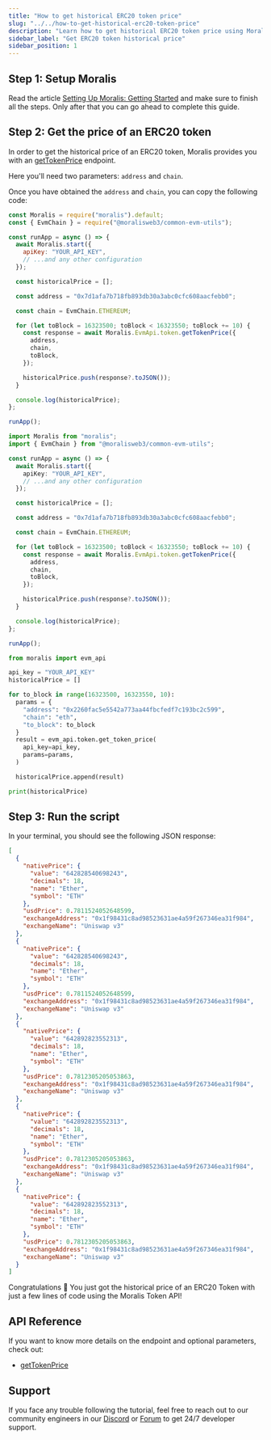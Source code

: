 ```yaml
---
title: "How to get historical ERC20 token price"
slug: "../../how-to-get-historical-erc20-token-price"
description: "Learn how to get historical ERC20 token price using Moralis Token API."
sidebar_label: "Get ERC20 token historical price"
sidebar_position: 1
---
```





## Step 1: Setup Moralis

Read the article [Setting Up Moralis: Getting Started](/web3-data-api/evm/get-your-api-key) and make sure to finish all the steps. Only after that you can go ahead to complete this guide.

## Step 2: Get the price of an ERC20 token

In order to get the historical price of an ERC20 token, Moralis provides you with an [getTokenPrice](/web3-data-api/evm/reference/get-token-price) endpoint.

Here you'll need two parameters: `address` and `chain`.

Once you have obtained the `address` and `chain`, you can copy the following code:


<Tabs groupId="programming-language">
  <TabItem value="javascript" label="index.js (JavaScript)" default>

```javascript index.js
const Moralis = require("moralis").default;
const { EvmChain } = require("@moralisweb3/common-evm-utils");

const runApp = async () => {
  await Moralis.start({
    apiKey: "YOUR_API_KEY",
    // ...and any other configuration
  });

  const historicalPrice = [];

  const address = "0x7d1afa7b718fb893db30a3abc0cfc608aacfebb0";

  const chain = EvmChain.ETHEREUM;

  for (let toBlock = 16323500; toBlock < 16323550; toBlock += 10) {
    const response = await Moralis.EvmApi.token.getTokenPrice({
      address,
      chain,
      toBlock,
    });

    historicalPrice.push(response?.toJSON());
  }

  console.log(historicalPrice);
};

runApp();
```

</TabItem>
<TabItem value="typescript" label="index.ts (TypeScript)">

```typescript index.ts
import Moralis from "moralis";
import { EvmChain } from "@moralisweb3/common-evm-utils";

const runApp = async () => {
  await Moralis.start({
    apiKey: "YOUR_API_KEY",
    // ...and any other configuration
  });

  const historicalPrice = [];

  const address = "0x7d1afa7b718fb893db30a3abc0cfc608aacfebb0";

  const chain = EvmChain.ETHEREUM;

  for (let toBlock = 16323500; toBlock < 16323550; toBlock += 10) {
    const response = await Moralis.EvmApi.token.getTokenPrice({
      address,
      chain,
      toBlock,
    });

    historicalPrice.push(response?.toJSON());
  }

  console.log(historicalPrice);
};

runApp();
```

</TabItem>
<TabItem value="python" label="index.py (Python)">

```python index.py
from moralis import evm_api

api_key = "YOUR_API_KEY"
historicalPrice = []

for to_block in range(16323500, 16323550, 10):
  params = {
    "address": "0x2260fac5e5542a773aa44fbcfedf7c193bc2c599",
    "chain": "eth",
    "to_block": to_block
  }
  result = evm_api.token.get_token_price(
    api_key=api_key,
    params=params,
  )

  historicalPrice.append(result)

print(historicalPrice)
```

</TabItem>
</Tabs>

## Step 3: Run the script


<RunTheScript />

In your terminal, you should see the following JSON response:

```json
[
  {
    "nativePrice": {
      "value": "642828540698243",
      "decimals": 18,
      "name": "Ether",
      "symbol": "ETH"
    },
    "usdPrice": 0.7811524052648599,
    "exchangeAddress": "0x1f98431c8ad98523631ae4a59f267346ea31f984",
    "exchangeName": "Uniswap v3"
  },
  {
    "nativePrice": {
      "value": "642828540698243",
      "decimals": 18,
      "name": "Ether",
      "symbol": "ETH"
    },
    "usdPrice": 0.7811524052648599,
    "exchangeAddress": "0x1f98431c8ad98523631ae4a59f267346ea31f984",
    "exchangeName": "Uniswap v3"
  },
  {
    "nativePrice": {
      "value": "642892823552313",
      "decimals": 18,
      "name": "Ether",
      "symbol": "ETH"
    },
    "usdPrice": 0.7812305205053863,
    "exchangeAddress": "0x1f98431c8ad98523631ae4a59f267346ea31f984",
    "exchangeName": "Uniswap v3"
  },
  {
    "nativePrice": {
      "value": "642892823552313",
      "decimals": 18,
      "name": "Ether",
      "symbol": "ETH"
    },
    "usdPrice": 0.7812305205053863,
    "exchangeAddress": "0x1f98431c8ad98523631ae4a59f267346ea31f984",
    "exchangeName": "Uniswap v3"
  },
  {
    "nativePrice": {
      "value": "642892823552313",
      "decimals": 18,
      "name": "Ether",
      "symbol": "ETH"
    },
    "usdPrice": 0.7812305205053863,
    "exchangeAddress": "0x1f98431c8ad98523631ae4a59f267346ea31f984",
    "exchangeName": "Uniswap v3"
  }
]
```

Congratulations 🥳 You just got the historical price of an ERC20 Token with just a few lines of code using the Moralis Token API!

## API Reference

If you want to know more details on the endpoint and optional parameters, check out:


  - <a href="/web3-data-api/evm/reference/get-token-price">getTokenPrice</a>


## Support

If you face any trouble following the tutorial, feel free to reach out to our community engineers in our [Discord](https://moralis.io/discord) or [Forum](https://forum.moralis.io) to get 24/7 developer support.
